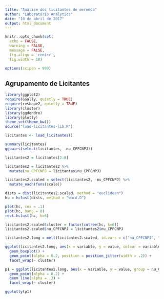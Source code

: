 ```yaml
---
title: "Análise dos licitantes de merenda"
author: "Laboratório Analytics"
date: "10 de abril de 2017"
output: html_document
---
```


<div style='text-align:justify'>

```r
knitr::opts_chunk$set(
  echo = FALSE,
  warning = FALSE,
  message = FALSE,
  fig.align = 'center',
  fig.width = 10)

options(scipen = 999)
```

## Agrupamento de Licitantes

```r
library(ggplot2)
require(GGally, quietly = TRUE)
require(reshape2, quietly = TRUE)
library(cluster)
library(ggdendro)
library(plotly)
theme_set(theme_bw())
source("load-licitantes-lib.R")
```

```r
licitantes <- load_licitantes()

summary(licitantes)
ggpairs(select(licitantes, -nu_CPFCNPJ))
```

```r
licitantes2 = licitantes[2:8]

licitantes2 = licitantes2 %>%
  mutate(nu_CPFCNPJ = licitantes$nu_CPFCNPJ)

licitantes2.scaled = select(licitantes2, -nu_CPFCNPJ) %>% 
  mutate_each(funs(scale))
```

```r
dists = dist(licitantes2.scaled, method = "euclidean")
hc = hclust(dists, method = "ward.D")

plot(hc, cex = .1)
plot(hc, hang = 0)
rect.hclust(hc, k=6)

licitantes2.scaled$cluster = factor(cutree(hc, k=6))
licitantes2.scaled$nu_CPFCNPJ = licitantes2$nu_CPFCNPJ

licitantes2.long = melt(licitantes2.scaled, id.vars = c("nu_CPFCNPJ", "cluster"))
```

```r
ggplot(licitantes2.long, aes(x = variable, y = value, colour = variable)) + 
  geom_boxplot() + 
  geom_point(alpha = 0.2, position = position_jitter(width = .2)) + 
  facet_wrap(~ cluster)
```

```r
p1 = ggplot(licitantes2.long, aes(x = variable, y = value, group = nu_CPFCNPJ, colour = cluster)) + 
  geom_point(alpha = 0.2) + 
  geom_line(alpha = .3) + 
  facet_wrap(~ cluster) 

ggplotly(p1)
```

</div>
